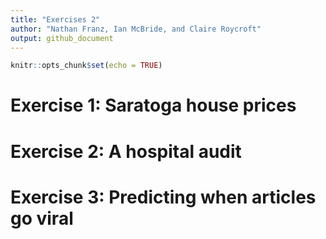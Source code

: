 ```yaml
---
title: "Exercises 2"
author: "Nathan Franz, Ian McBride, and Claire Roycroft"
output: github_document
---
```


```r
knitr::opts_chunk$set(echo = TRUE)
```

# Exercise 1: Saratoga house prices



# Exercise 2: A hospital audit



# Exercise 3: Predicting when articles go viral


